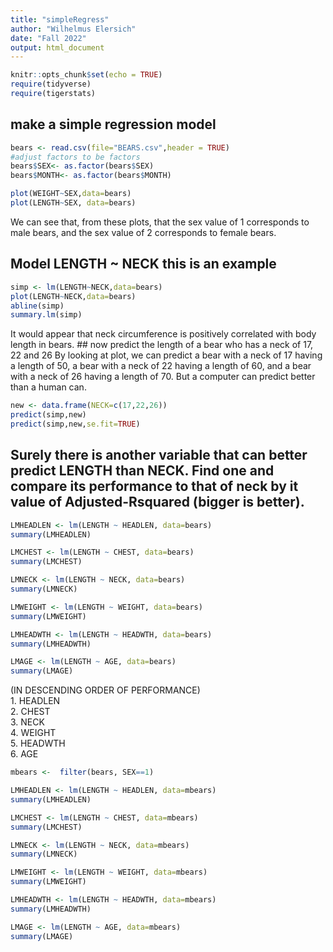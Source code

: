 ```yaml
---
title: "simpleRegress"
author: "Wilhelmus Elersich"
date: "Fall 2022"
output: html_document
---
```


```r
knitr::opts_chunk$set(echo = TRUE)
require(tidyverse)
require(tigerstats)
```

## make a simple regression model

```r
bears <- read.csv(file="BEARS.csv",header = TRUE)
#adjust factors to be factors
bears$SEX<- as.factor(bears$SEX)
bears$MONTH<- as.factor(bears$MONTH)
```
```r
plot(WEIGHT~SEX,data=bears)
plot(LENGTH~SEX, data=bears)
```

We can see that, from these plots, that the sex value of 1 corresponds to male bears, and the sex value of 2 corresponds to female bears.

## Model LENGTH ~ NECK  this is an example  

```r
simp <- lm(LENGTH~NECK,data=bears)
plot(LENGTH~NECK,data=bears)
abline(simp)
summary.lm(simp)
```
It would appear that neck circumference is positively correlated with body length in bears.
## now predict the length of a bear who has a neck of 17, 22 and 26
By looking at plot, we can predict a bear with a neck of 17 having a length of 50, a bear with a neck of 22 having a length of 60, and a bear with a neck of 26 having a length of 70. But a computer can predict better than a human can.

```r
new <- data.frame(NECK=c(17,22,26))
predict(simp,new)
predict(simp,new,se.fit=TRUE)
```


## Surely there is another variable that can better predict LENGTH than NECK. Find one and compare its performance to that of neck by it value of Adjusted-Rsquared (bigger is better).
```r
LMHEADLEN <- lm(LENGTH ~ HEADLEN, data=bears)
summary(LMHEADLEN)
```
```r
LMCHEST <- lm(LENGTH ~ CHEST, data=bears)
summary(LMCHEST)
```
```R
LMNECK <- lm(LENGTH ~ NECK, data=bears)
summary(LMNECK)
```
```r
LMWEIGHT <- lm(LENGTH ~ WEIGHT, data=bears)
summary(LMWEIGHT)
```
```r
LMHEADWTH <- lm(LENGTH ~ HEADWTH, data=bears)
summary(LMHEADWTH)
```
```r
LMAGE <- lm(LENGTH ~ AGE, data=bears)
summary(LMAGE)
```

(IN DESCENDING ORDER OF PERFORMANCE)  
1. HEADLEN  
2. CHEST  
3. NECK  
4. WEIGHT  
5. HEADWTH  
6. AGE  
```R
mbears <-  filter(bears, SEX==1)
```
```r
LMHEADLEN <- lm(LENGTH ~ HEADLEN, data=mbears)
summary(LMHEADLEN)
```
```r
LMCHEST <- lm(LENGTH ~ CHEST, data=mbears)
summary(LMCHEST)
```
```R
LMNECK <- lm(LENGTH ~ NECK, data=mbears)
summary(LMNECK)
```
```r
LMWEIGHT <- lm(LENGTH ~ WEIGHT, data=mbears)
summary(LMWEIGHT)
```
```r
LMHEADWTH <- lm(LENGTH ~ HEADWTH, data=mbears)
summary(LMHEADWTH)
```
```r
LMAGE <- lm(LENGTH ~ AGE, data=mbears)
summary(LMAGE)
```
